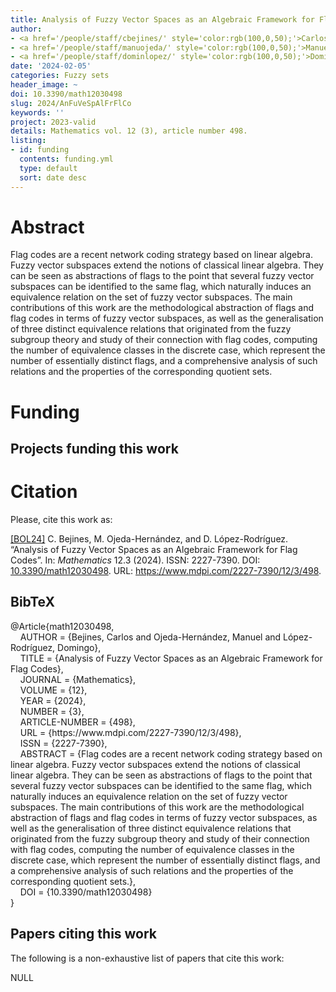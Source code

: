 ```yaml
---
title: Analysis of Fuzzy Vector Spaces as an Algebraic Framework for Flag Codes
author:
- <a href='/people/staff/cbejines/' style='color:rgb(100,0,50);'>Carlos Bejines</a>
- <a href='/people/staff/manuojeda/' style='color:rgb(100,0,50);'>Manuel Ojeda Hernández</a>
- <a href='/people/staff/dominlopez/' style='color:rgb(100,0,50);'>Domingo López Rodríguez</a>
date: '2024-02-05'
categories: Fuzzy sets
header_image: ~
doi: 10.3390/math12030498
slug: 2024/AnFuVeSpAlFrFlCo
keywords: ''
project: 2023-valid
details: Mathematics vol. 12 (3), article number 498.
listing:
- id: funding
  contents: funding.yml
  type: default
  sort: date desc
---
```





# Abstract

Flag codes are a recent network coding strategy based on linear algebra. Fuzzy vector subspaces extend the notions of classical linear algebra. They can be seen as abstractions of flags to the point that several fuzzy vector subspaces can be identified to the same flag, which naturally induces an equivalence relation on the set of fuzzy vector subspaces. The main contributions of this work are the methodological abstraction of flags and flag codes in terms of fuzzy vector subspaces, as well as the generalisation of three distinct equivalence relations that originated from the fuzzy subgroup theory and study of their connection with flag codes, computing the number of equivalence classes in the discrete case, which represent the number of essentially distinct flags, and a comprehensive analysis of such relations and the properties of the corresponding quotient sets.


# Funding
::: {.callout-note appearance='minimal' collapse=false}
## Projects funding this work

:::{#funding}
:::
:::








# Citation
Please, cite this work as:


<a name=bib-math12030498></a>[[BOL24]](#cite-math12030498) C. Bejines, M. Ojeda-Hernández, and D. López-Rodríguez. “Analysis of Fuzzy Vector Spaces as an Algebraic Framework for Flag Codes”. In: _Mathematics_ 12.3 (2024). ISSN: 2227-7390. DOI: [10.3390/math12030498](https://doi.org/10.3390%2Fmath12030498). URL: [https://www.mdpi.com/2227-7390/12/3/498](https://www.mdpi.com/2227-7390/12/3/498).

::: {.callout-note appearance="minimal" collapse=true}

## BibTeX

@Article{math12030498,<br>&nbsp;&nbsp;&nbsp;&nbsp;AUTHOR = {Bejines, Carlos and Ojeda-Hernández, Manuel and López-Rodríguez, Domingo},<br>&nbsp;&nbsp;&nbsp;&nbsp;TITLE = {Analysis of Fuzzy Vector Spaces as an Algebraic Framework for Flag Codes},<br>&nbsp;&nbsp;&nbsp;&nbsp;JOURNAL = {Mathematics},<br>&nbsp;&nbsp;&nbsp;&nbsp;VOLUME = {12},<br>&nbsp;&nbsp;&nbsp;&nbsp;YEAR = {2024},<br>&nbsp;&nbsp;&nbsp;&nbsp;NUMBER = {3},<br>&nbsp;&nbsp;&nbsp;&nbsp;ARTICLE-NUMBER = {498},<br>&nbsp;&nbsp;&nbsp;&nbsp;URL = {https://www.mdpi.com/2227-7390/12/3/498},<br>&nbsp;&nbsp;&nbsp;&nbsp;ISSN = {2227-7390},<br>&nbsp;&nbsp;&nbsp;&nbsp;ABSTRACT = {Flag codes are a recent network coding strategy based on linear algebra. Fuzzy vector subspaces extend the notions of classical linear algebra. They can be seen as abstractions of flags to the point that several fuzzy vector subspaces can be identified to the same flag, which naturally induces an equivalence relation on the set of fuzzy vector subspaces. The main contributions of this work are the methodological abstraction of flags and flag codes in terms of fuzzy vector subspaces, as well as the generalisation of three distinct equivalence relations that originated from the fuzzy subgroup theory and study of their connection with flag codes, computing the number of equivalence classes in the discrete case, which represent the number of essentially distinct flags, and a comprehensive analysis of such relations and the properties of the corresponding quotient sets.},<br>&nbsp;&nbsp;&nbsp;&nbsp;DOI = {10.3390/math12030498}<br>}

:::






## Papers citing this work

The following is a non-exhaustive list of papers that cite this work:


NULL


